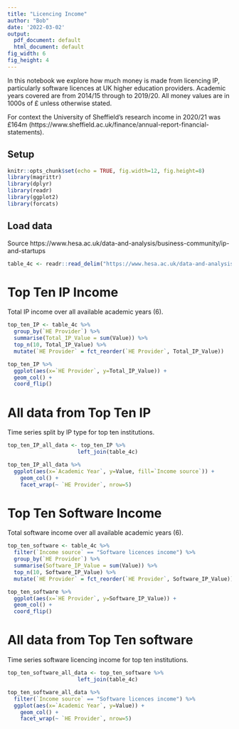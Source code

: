 ```yaml
---
title: "Licencing Income"
author: "Bob"
date: '2022-03-02'
output:
  pdf_document: default
  html_document: default
fig_width: 6
fig_height: 4
---
```


In this notebook we explore how much money is made from licencing IP, particularly software licences at UK higher education providers. Academic years covered are from 2014/15 through to 2019/20. All money values are in 1000s of £ unless otherwise stated.

For context the University of Sheffield's research income in 2020/21 was £164m (https://www.sheffield.ac.uk/finance/annual-report-financial-statements).

## Setup

```r
knitr::opts_chunk$set(echo = TRUE, fig.width=12, fig.height=8)
library(magrittr)
library(dplyr)
library(readr)
library(ggplot2)
library(forcats)
```


## Load data

Source https://www.hesa.ac.uk/data-and-analysis/business-community/ip-and-startups

```r
table_4c <- readr::read_delim("https://www.hesa.ac.uk/data-and-analysis/providers/business-community/table-4c.csv", skip=11)
```

# Top Ten IP Income

Total IP income over all available academic years (6).

```r
top_ten_IP <- table_4c %>%
  group_by(`HE Provider`) %>%
  summarise(Total_IP_Value = sum(Value)) %>%
  top_n(10, Total_IP_Value) %>%
  mutate(`HE Provider` = fct_reorder(`HE Provider`, Total_IP_Value))

top_ten_IP %>%
  ggplot(aes(x=`HE Provider`, y=Total_IP_Value)) +
  geom_col() +
  coord_flip()
```

# All data from Top Ten IP

Time series split by IP type for top ten institutions.

```r
top_ten_IP_all_data <- top_ten_IP %>%
                      left_join(table_4c)
```

```r
top_ten_IP_all_data %>% 
  ggplot(aes(x=`Academic Year`, y=Value, fill=`Income source`)) +
    geom_col() +
    facet_wrap(~ `HE Provider`, nrow=5)
```

# Top Ten Software Income

Total software income over all available academic years (6).

```r
top_ten_software <- table_4c %>%
  filter(`Income source` == "Software licences income") %>%
  group_by(`HE Provider`) %>%
  summarise(Software_IP_Value = sum(Value)) %>%
  top_n(10, Software_IP_Value) %>%
  mutate(`HE Provider` = fct_reorder(`HE Provider`, Software_IP_Value))

top_ten_software %>%
  ggplot(aes(x=`HE Provider`, y=Software_IP_Value)) +
  geom_col() +
  coord_flip()
```


# All data from Top Ten software

Time series software licencing income for top ten institutions.

```r
top_ten_software_all_data <- top_ten_software %>%
                      left_join(table_4c)
```


```r
top_ten_software_all_data %>% 
  filter(`Income source` == "Software licences income") %>%
  ggplot(aes(x=`Academic Year`, y=Value)) +
    geom_col() +
    facet_wrap(~ `HE Provider`, nrow=5)
```